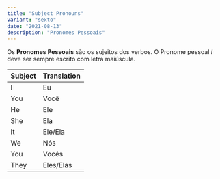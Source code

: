 ```yaml
---
title: "Subject Pronouns"
variant: "sexto"
date: "2021-08-13"
description: "Pronomes Pessoais"
---
```


Os **Pronomes Pessoais** são os sujeitos dos verbos. O Pronome pessoal _I_ deve ser sempre escrito com letra maiúscula.

| Subject | Translation |
| ------- | ----------- |
| I       | Eu          |
| You     | Você        |
| He      | Ele         |
| She     | Ela         |
| It      | Ele/Ela     |
| We      | Nós         |
| You     | Vocês       |
| They    | Eles/Elas   |
